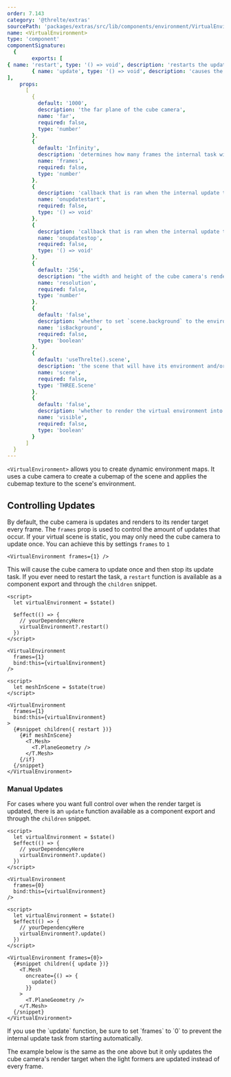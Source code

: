 ```yaml
---
order: 7.143
category: '@threlte/extras'
sourcePath: 'packages/extras/src/lib/components/environment/VirtualEnvironment/VirtualEnvironment.svelte'
name: <VirtualEnvironment>
type: 'component'
componentSignature:
  {
		exports: [
{ name: 'restart', type: '() => void', description: 'restarts the update task' },
        { name: 'update', type: '() => void', description: 'causes the cube camera to render to its render target' },
],
    props:
      [
        {
          default: '1000',
          description: 'the far plane of the cube camera',
          name: 'far',
          required: false,
          type: 'number'
        },
        {
          default: 'Infinity',
          description: 'determines how many frames the internal task will run for',
          name: 'frames',
          required: false,
          type: 'number'
        },
        {
          description: 'callback that is ran when the internal update task is started',
          name: 'onupdatestart',
          required: false,
          type: '() => void'
        },
        {
          description: 'callback that is ran when the internal update task is stopped',
          name: 'onupdatestop',
          required: false,
          type: '() => void'
        },
        {
          default: '256',
          description: "the width and height of the cube camera's render target",
          name: 'resolution',
          required: false,
          type: 'number'
        },
        {
          default: 'false',
          description: 'whether to set `scene.background` to the environment texture',
          name: 'isBackground',
          required: false,
          type: 'boolean'
        },
        {
          default: 'useThrelte().scene',
          description: 'the scene that will have its environment and/or background set',
          name: 'scene',
          required: false,
          type: 'THREE.Scene'
        },
        {
          default: 'false',
          description: 'whether to render the virtual environment into the scene',
          name: 'visible',
          required: false,
          type: 'boolean'
        }
      ]
  }
---
```


<Example path="extras/virtual-environment/basic" />

`<VirtualEnvironment>` allows you to create dynamic environment maps. It uses a cube camera to create a cubemap of the scene and applies the cubemap texture to the scene's environment.

## Controlling Updates

By default, the cube camera is updates and renders to its render target every frame. The `frames` prop is used to control the amount of updates that occur. If your virtual scene is static, you may only need the cube camera to update once. You can achieve this by settings `frames` to `1`

```svelte
<VirtualEnvironment frames={1} />
```

This will cause the cube camera to update once and then stop its update task. If you ever need to restart the task, a `restart` function is available as a component export and through the `children` snippet.

```svelte title="As-A-Component-Export"
<script>
  let virtualEnvironment = $state()

  $effect(() => {
    // yourDependencyHere
    virtualEnvironment?.restart()
  })
</script>

<VirtualEnvironment
  frames={1}
  bind:this={virtualEnvironment}
/>
```

```svelte title="Through-Children-Snippet"
<script>
  let meshInScene = $state(true)
</script>

<VirtualEnvironment
  frames={1}
  bind:this={virtualEnvironment}
>
  {#snippet children({ restart })}
    {#if meshInScene}
      <T.Mesh>
        <T.PlaneGeometry />
      </T.Mesh>
    {/if}
  {/snippet}
</VirtualEnvironment>
```

### Manual Updates

For cases where you want full control over when the render target is updated, there is an `update` function available as a component export and through the `children` snippet.

```svelte title="As-A-Component-Export"
<script>
  let virtualEnvironment = $state()
  $effect(() => {
    // yourDependencyHere
    virtualEnvironment?.update()
  })
</script>

<VirtualEnvironment
  frames={0}
  bind:this={virtualEnvironment}
/>
```

```svelte title="Through-Children-Snippet"
<script>
  let virtualEnvironment = $state()
  $effect(() => {
    // yourDependencyHere
    virtualEnvironment?.update()
  })
</script>

<VirtualEnvironment frames={0}>
  {#snippet children({ update })}
    <T.Mesh
      oncreate={() => {
        update()
      }}
    >
      <T.PlaneGeometry />
    </T.Mesh>
  {/snippet}
</VirtualEnvironment>
```

<Tip type="warning">
  If you use the `update` function, be sure to set `frames` to `0` to prevent the internal update
  task from starting automatically.
</Tip>

The example below is the same as the one above but it only updates the cube camera's render target when the light formers are updated instead of every frame.

<Example path="extras/virtual-environment/manual-updates" />
